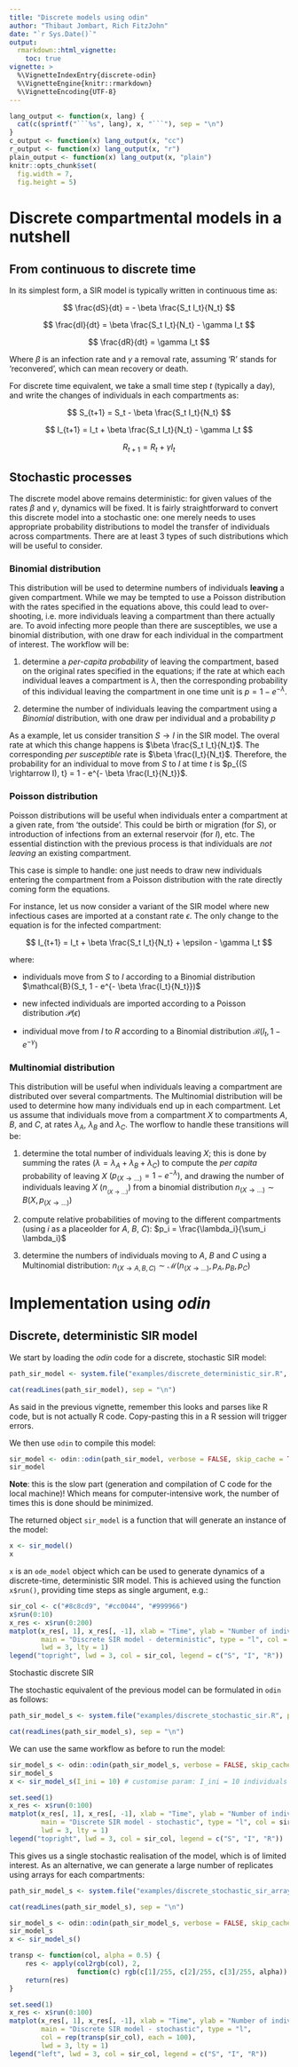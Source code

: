 ```yaml
---
title: "Discrete models using odin"
author: "Thibaut Jombart, Rich FitzJohn"
date: "`r Sys.Date()`"
output:
  rmarkdown::html_vignette:
    toc: true
vignette: >
  %\VignetteIndexEntry{discrete-odin}
  %\VignetteEngine{knitr::rmarkdown}
  %\VignetteEncoding{UTF-8}
---
```


``` r
lang_output <- function(x, lang) {
  cat(c(sprintf("```%s", lang), x, "```"), sep = "\n")
}
c_output <- function(x) lang_output(x, "cc")
r_output <- function(x) lang_output(x, "r")
plain_output <- function(x) lang_output(x, "plain")
knitr::opts_chunk$set(
  fig.width = 7,
  fig.height = 5)
```


# Discrete compartmental models in a nutshell

## From continuous to discrete time

In its simplest form, a SIR model is typically written in continuous time as:

$$
\frac{dS}{dt} = - \beta \frac{S_t I_t}{N_t}
$$

$$
\frac{dI}{dt} = \beta \frac{S_t I_t}{N_t} - \gamma I_t
$$

$$
\frac{dR}{dt} = \gamma I_t
$$

Where $\beta$ is an infection rate and $\gamma$ a removal rate, assuming 'R'
stands for 'reconvered', which can mean recovery or death.

For discrete time equivalent, we take a small time step $t$ (typically a day),
and write the changes of individuals in each compartments as:

$$
S_{t+1} = S_t - \beta \frac{S_t I_t}{N_t}
$$

$$
I_{t+1} = I_t + \beta \frac{S_t I_t}{N_t} - \gamma I_t
$$

$$
R_{t+1} = R_t + \gamma I_t
$$



## Stochastic processes

The discrete model above remains deterministic: for given values of the rates
$\beta$ and $\gamma$, dynamics will be fixed. It is fairly straightforward to
convert this discrete model into a stochastic one: one merely needs to uses
appropriate probability distributions to model the transfer of individuals
across compartments. There are at least 3 types of such distributions which will
be useful to consider.


### Binomial distribution

This distribution will be used to determine numbers of individuals **leaving** a
given compartment. While we may be tempted to use a Poisson distribution with
the rates specified in the equations above, this could lead to over-shooting,
i.e. more individuals leaving a compartment than there actually are. To avoid
infecting more people than there are susceptibles, we use a binomial
distribution, with one draw for each individual in the compartment of
interest. The workflow will be:

1. determine a *per-capita probability* of leaving the compartment, based on the
original rates specified in the equations; if the rate at which each individual
leaves a compartment is $\lambda$, then the corresponding probability of this
individual leaving the compartment in one time unit is $p = 1 - e^{- \lambda}$.

2. determine the number of individuals leaving the compartment using a *Binomial*
distribution, with one draw per individual and a probability $p$

As a example, let us consider transition $S \rightarrow I$ in the SIR model. The
overal rate at which this change happens is $\beta \frac{S_t I_t}{N_t}$. The
corresponding *per susceptible* rate is $\beta \frac{I_t}{N_t}$. Therefore, the
probability for an individual to move from *S* to *I* at time $t$ is
$p_{(S \rightarrow I), t} = 1 - e^{- \beta \frac{I_t}{N_t}}$.



### Poisson distribution

Poisson distributions will be useful when individuals enter a compartment at a
given rate, from 'the outside'. This could be birth or migration (for $S$), or
introduction of infections from an external reservoir (for $I$), etc. The
essential distinction with the previous process is that individuals are *not
leaving* an existing compartment.

This case is simple to handle: one just needs to draw new individuals entering
the compartment from a Poisson distribution with the rate directly coming form
the equations.

For instance, let us now consider a variant of the SIR model where new
infectious cases are imported at a constant rate $\epsilon$. The only change
to the equation is for the infected compartment:

$$
I_{t+1} = I_t + \beta \frac{S_t I_t}{N_t} + \epsilon - \gamma I_t
$$

where:

- individuals move from $S$ to $I$ according to a Binomial distribution
$\mathcal{B}(S_t, 1 - e^{- \beta \frac{I_t}{N_t}})$

- new infected individuals are imported according to a Poisson distribution
$\mathcal{P}(\epsilon)$

- individual move from $I$ to $R$ according to a Binomial distribution
$\mathcal{B}(I_t, 1 - e^{- \gamma})$



### Multinomial distribution

This distribution will be useful when individuals leaving a compartment are
distributed over several compartments. The Multinomial distribution will be used
to determine how many individuals end up in each compartment. Let us assume that
individuals move from a compartment $X$ to compartments $A$, $B$, and $C$, at
rates $\lambda_A$, $\lambda_B$ and $\lambda_C$. The worflow to handle these
transitions will be:

1. determine the total number of individuals leaving $X$; this is done by
summing the rates ($\lambda = \lambda_A + \lambda_B + \lambda_C$) to compute the
*per capita* probability of leaving
$X$ $(p_(X \rightarrow ...) = 1 - e^{- \lambda})$,
and drawing the number of individuals leaving $X$ ($n_{_(X \rightarrow ...)}$)
from a binomial distribution
$n_{(X \rightarrow ...)} \sim B(X, p_(X \rightarrow ...))$

2. compute relative probabilities of moving to the different compartments (using
$i$ as a placeolder for $A$, $B$, $C$): $p_i = \frac{\lambda_i}{\sum_i \lambda_i}$

3. determine the numbers of individuals moving to $A$, $B$ and $C$ using a
Multinomial distribution:
$n_{(X \rightarrow A, B, C)} \sim \mathcal{M}(n_{(X \rightarrow ...)}, p_A, p_B, p_C)$




# Implementation using *odin*
## Discrete, deterministic SIR model

We start by loading the *odin* code for a discrete, stochastic SIR model:

``` r
path_sir_model <- system.file("examples/discrete_deterministic_sir.R", package = "odin")
```

``` r
cat(readLines(path_sir_model), sep = "\n")
```


As said in the previous vignette, remember this looks and parses like R code,
but is not actually R code. Copy-pasting this in a R session will trigger
errors.

We then use `odin` to compile this model:
``` r
sir_model <- odin::odin(path_sir_model, verbose = FALSE, skip_cache = TRUE)
sir_model
```

**Note**: this is the slow part (generation and compilation of C code for the
local machine)! Which means for computer-intensive work, the number of times
this is done should be minimized.

The returned object `sir_model` is a function that will generate an instance
of the model:
``` r
x <- sir_model()
x
```

`x` is an `ode_model` object which can be used to generate dynamics of a
discrete-time, deterministic SIR model. This is achieved using the function
`x$run()`, providing time steps as single argument, e.g.:

``` r
sir_col <- c("#8c8cd9", "#cc0044", "#999966")
x$run(0:10)
x_res <- x$run(0:200)
matplot(x_res[, 1], x_res[, -1], xlab = "Time", ylab = "Number of individuals",
        main = "Discrete SIR model - deterministic", type = "l", col = sir_col,
        lwd = 3, lty = 1)
legend("topright", lwd = 3, col = sir_col, legend = c("S", "I", "R"))
```



Stochastic discrete SIR

The stochastic equivalent of the previous model can be formulated in `odin`
as follows:

``` r
path_sir_model_s <- system.file("examples/discrete_stochastic_sir.R", package = "odin")
```

``` r
cat(readLines(path_sir_model_s), sep = "\n")
```


We can use the same workflow as before to run the model:
``` r
sir_model_s <- odin::odin(path_sir_model_s, verbose = FALSE, skip_cache = TRUE)
sir_model_s
x <- sir_model_s(I_ini = 10) # customise param: I_ini = 10 individuals
```

``` r
set.seed(1)
x_res <- x$run(0:100)
matplot(x_res[, 1], x_res[, -1], xlab = "Time", ylab = "Number of individuals",
        main = "Discrete SIR model - stochastic", type = "l", col = sir_col,
        lwd = 3, lty = 1)
legend("topright", lwd = 3, col = sir_col, legend = c("S", "I", "R"))
```


This gives us a single stochastic realisation of the model, which is of
limited interest. As an alternative, we can generate a large number of
replicates using arrays for each compartments:

``` r
path_sir_model_s <- system.file("examples/discrete_stochastic_sir_arrays.R", package = "odin")
```

``` r
cat(readLines(path_sir_model_s), sep = "\n")

sir_model_s <- odin::odin(path_sir_model_s, verbose = FALSE, skip_cache = TRUE)
sir_model_s
x <- sir_model_s()
```

``` r
transp <- function(col, alpha = 0.5) {
    res <- apply(col2rgb(col), 2,
                 function(c) rgb(c[1]/255, c[2]/255, c[3]/255, alpha))
    return(res)
}
```

``` r
set.seed(1)
x_res <- x$run(0:100)
matplot(x_res[, 1], x_res[, -1], xlab = "Time", ylab = "Number of individuals",
        main = "Discrete SIR model - stochastic", type = "l",
        col = rep(transp(sir_col), each = 100),
        lwd = 3, lty = 1)
legend("left", lwd = 3, col = sir_col, legend = c("S", "I", "R"))
```
